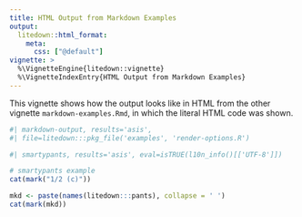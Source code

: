 ```yaml
---
title: HTML Output from Markdown Examples
output:
  litedown::html_format:
    meta:
      css: ["@default"]
vignette: >
  %\VignetteEngine{litedown::vignette}
  %\VignetteIndexEntry{HTML Output from Markdown Examples}
---
```


This vignette shows how the output looks like in HTML from the other vignette `markdown-examples.Rmd`, in which the literal HTML code was shown.

```r
#| markdown-output, results='asis',
#| file=litedown:::pkg_file('examples', 'render-options.R')
```

```r
#| smartypants, results='asis', eval=isTRUE(l10n_info()[['UTF-8']])

# smartypants example
cat(mark("1/2 (c)"))

mkd <- paste(names(litedown:::pants), collapse = ' ')
cat(mark(mkd))
```
